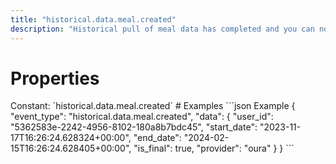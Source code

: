 ```yaml
---
title: "historical.data.meal.created"
description: "Historical pull of meal data has completed and you can now pull data for this resource."
---
```

# Properties
<ResponseField name="event_type" type="const string" required="true">
Constant: `historical.data.meal.created`
</ResponseField>
<ResponseField name="data" type="HistoricalDataCreated" required="true">
<Expandable title="HistoricalDataCreated" defaultOpen="true">
<ResponseField name="user_id" type="string" required="true">
</ResponseField>
<ResponseField name="start_date" type="string" required="true">
</ResponseField>
<ResponseField name="end_date" type="string" required="true">
</ResponseField>
<ResponseField name="is_final" type="boolean" required="true">
</ResponseField>
<ResponseField name="provider" type="string" required="true">
</ResponseField>
</Expandable>
</ResponseField>
# Examples
<CodeGroup>
```json Example
{
  "event_type": "historical.data.meal.created",
  "data": {
    "user_id": "5362583e-2242-4956-8102-180a8b7bdc45",
    "start_date": "2023-11-17T16:26:24.628324+00:00",
    "end_date": "2024-02-15T16:26:24.628405+00:00",
    "is_final": true,
    "provider": "oura"
  }
}
```
</CodeGroup>
